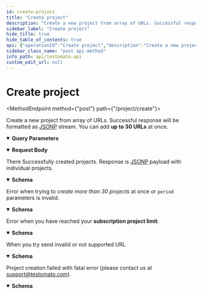 ```yaml
---
id: create-project
title: "Create project"
description: "Create a new project from array of URLs. Successful response will be"
sidebar_label: "Create project"
hide_title: true
hide_table_of_contents: true
api: {"operationId":"Create project","description":"Create a new project from array of URLs. Successful response will be\nformatted as [JSONP](https://en.wikipedia.org/wiki/JSONP) stream.\nYou can add **up to 30 URLs** at once.\n","security":[{"ApiToken":[]}],"tags":["Project"],"parameters":[{"name":"period","required":false,"description":"Check period interval as string","in":"query","schema":{"type":"string","enum":["5 minutes","30 minutes","1 hour","8 hours","1 day","7 days",false],"default":"5 minutes"}}],"requestBody":{"content":{"application/json":{"schema":{"properties":{"urls":{"type":"array","items":{"type":"string"},"description":"Array of URLs","example":["https://www.example.com","https://testomato.com"]},"blank":{"type":"boolean","default":false,"description":"Create empty project (`true`) or preset project (`false`)"}}}}}},"responses":{"200":{"description":"There Successfully created projects. Response is <a href=\"https://en.wikipedia.org/wiki/JSONP\" target=\"_blank\">JSONP</a> payload with individual projects.","content":{"application/json":{"schema":{"allOf":[{"type":"object","properties":{"id":{"description":"Project ID","example":"50a9f72f14db3be812000233","type":"string"},"title":{"description":"Project title","type":"string"},"url":{"description":"Project base URL","example":"https://testomato.com","type":"string"},"period":{"description":"Period of test checking - `false` means never check Test automatically.","default":"5 minutes","enum":["5 minutes","30 minutes","1 hour","8 hours","1 day","7 days",false],"type":"string"},"uptimeUrl":{"description":"Uptime URL","type":"string"},"uptimeEnabled":{"description":"Uptime period in seconds - `false` means uptime is disabled","type":"string","enum":[false,15,30,60]},"apiKey":{"description":"apiKey that can be used for the project operations","example":123456,"type":"string"},"payerId":{"description":"Identification of the project owner.","type":"integer"},"location":{"description":"Project check location","type":"string","enum":["eu","de","gb","ca","us","tx","dc","sg","hk"]},"checkDefaultErrors":{"type":"boolean","default":true},"created":{"description":"Date and time of project creation","type":"string","format":"date-time"},"userAgent":{"description":"User agent","default":"Testomatobot/1.0 (Linux x86_64; +https://www.testomato.com/testomatobot) minicrawler/5.2.2","type":"string"},"timeout":{"description":"Cumulated project timeout in seconds","type":"integer","default":3},"delay":{"description":"Bulk request delay in miliseconds","type":"integer","format":"int64","default":50},"userIds":{"type":"array","description":"Array of users ID's with access to the project","items":{"type":"integer"}},"name":{"description":"Project name was replaced by Project title","type":"string","deprecated":true}},"title":"Project"},{"type":"object","properties":{"originalUrl":{"description":"Original URL that was processed","type":"string"}}}]}}}},"400":{"description":"Error when trying to *create more than 30 projects* at once or `period` parameters is invalid.","content":{"application/json":{"schema":{"properties":{"message":{"type":"string","default":"Sorry! You can only add 30 projects at a time."},"error":{"type":"boolean","default":true}}}}}},"403":{"description":"Error when you have reached your **subscription project limit**.","content":{"application/json":{"schema":{"properties":{"message":{"type":"string","default":"You have reached your project limit."},"error":{"type":"boolean","default":true}}}}}},"406":{"description":"When you try send invalid or not supported URL","content":{"application/json":{"schema":{"properties":{"message":{"type":"string","default":"Oops, we're sorry! The URL \"xxx\" is not valid"},"error":{"type":"boolean","default":true}}}}}},"500":{"description":"Project creation failed with fatal error (please contact us at support@testomato.com).","content":{"application/json":{"schema":{"properties":{"message":{"type":"string","default":"Oops, we're sorry! Project creation failed. Please try later or contact us."},"error":{"type":"boolean","default":true}}}}}}},"method":"post","path":"/project/create","servers":[{"url":"https://testomato.com/api","description":"Testomato"}],"securitySchemes":{"ApiToken":{"description":"The Testomato API Token can be obtained from the [User Profile](https://www.testomato.com/user/profile) \nor directly through the API by a `POST` request send to `/api/authenticate` visit \n[Get API token](/api/get-api-token) for more information.\n\nTestomato API token use [JWT schema](https://jwt.io/).\n","type":"http","scheme":"bearer","bearerFormat":"JWT"}},"jsonRequestBodyExample":{"urls":["https://www.example.com","https://testomato.com"],"blank":false},"info":{"title":"Testomato API","description":"If you would like to participate in the future development of our\nroadmap, please don't be shy! We'd love to hear your suggestions:\nsupport@testomato.com\n","termsOfService":"https://www.testomato.com/terms-of-service","version":"1.0.0","contact":{"email":"support@testomato.com"}},"postman":{"name":"Create project","description":{"content":"Create a new project from array of URLs. Successful response will be\nformatted as [JSONP](https://en.wikipedia.org/wiki/JSONP) stream.\nYou can add **up to 30 URLs** at once.\n","type":"text/plain"},"url":{"path":["project","create"],"host":["{{baseUrl}}"],"query":[{"disabled":false,"description":{"content":"Check period interval as string","type":"text/plain"},"key":"period","value":""}],"variable":[]},"header":[{"key":"Content-Type","value":"application/json"},{"key":"Accept","value":"application/json"}],"method":"POST","body":{"mode":"raw","raw":"\"\"","options":{"raw":{"language":"json"}}},"auth":{"type":"bearer","bearer":[{"type":"any","value":"<Bearer Token>","key":"token"}]}}}
sidebar_class_name: "post api-method"
info_path: api/testomato-api
custom_edit_url: null
---
```



<h1 className={"openapi__heading"}>Create project</h1>

<MethodEndpoint method={"post"} path={"/project/create"}></MethodEndpoint>



Create a new project from array of URLs. Successful response will be
formatted as [JSONP](https://en.wikipedia.org/wiki/JSONP) stream.
You can add **up to 30 URLs** at once.


<details style={{"marginBottom":"1rem"}} className={"openapi-markdown__details"} data-collapsed={false} open={true}><summary style={{}}><strong>Query Parameters</strong></summary><div><ul><ParamsItem className={"paramsItem"} param={{"name":"period","required":false,"description":"Check period interval as string","in":"query","schema":{"type":"string","enum":["5 minutes","30 minutes","1 hour","8 hours","1 day","7 days",false],"default":"5 minutes"}}}></ParamsItem></ul></div></details><MimeTabs className={"openapi-tabs__mime"}><TabItem label={"application/json"} value={"application/json-schema"}><details style={{}} className={"openapi-markdown__details"} data-collapsed={false} open={true}><summary style={{"textAlign":"left"}}><strong>Request Body</strong></summary><div style={{"textAlign":"left","marginLeft":"1rem"}}></div><ul style={{"marginLeft":"1rem"}}><SchemaItem collapsible={false} name={"urls"} required={false} schemaName={"string[]"} qualifierMessage={undefined} schema={{"type":"array","items":{"type":"string"},"description":"Array of URLs","example":["https://www.example.com","https://testomato.com"]}}></SchemaItem><SchemaItem collapsible={false} name={"blank"} required={false} schemaName={"boolean"} qualifierMessage={undefined} schema={{"type":"boolean","default":false,"description":"Create empty project (`true`) or preset project (`false`)"}}></SchemaItem></ul></details></TabItem></MimeTabs><div><div><ApiTabs><TabItem label={"200"} value={"200"}><div>

There Successfully created projects. Response is <a href="https://en.wikipedia.org/wiki/JSONP" target="_blank">JSONP</a> payload with individual projects.

</div><div><MimeTabs className={"openapi-tabs__mime"} schemaType={"response"}><TabItem label={"application/json"} value={"application/json"}><SchemaTabs className={"openapi-tabs__schema"}><TabItem label={"Schema"} value={"Schema"}><details style={{}} className={"openapi-markdown__details"} data-collapsed={false} open={true}><summary style={{"textAlign":"left"}}><strong>Schema</strong></summary><div style={{"textAlign":"left","marginLeft":"1rem"}}></div><ul style={{"marginLeft":"1rem"}}><SchemaItem collapsible={false} name={"id"} required={false} schemaName={"string"} qualifierMessage={undefined} schema={{"description":"Project ID","example":"50a9f72f14db3be812000233","type":"string"}}></SchemaItem><SchemaItem collapsible={false} name={"title"} required={false} schemaName={"string"} qualifierMessage={undefined} schema={{"description":"Project title","type":"string"}}></SchemaItem><SchemaItem collapsible={false} name={"url"} required={false} schemaName={"string"} qualifierMessage={undefined} schema={{"description":"Project base URL","example":"https://testomato.com","type":"string"}}></SchemaItem><SchemaItem collapsible={false} name={"period"} required={false} schemaName={"string"} qualifierMessage={"**Possible values:** [`5 minutes`, `30 minutes`, `1 hour`, `8 hours`, `1 day`, `7 days`, `false`]"} schema={{"description":"Period of test checking - `false` means never check Test automatically.","default":"5 minutes","enum":["5 minutes","30 minutes","1 hour","8 hours","1 day","7 days",false],"type":"string"}}></SchemaItem><SchemaItem collapsible={false} name={"uptimeUrl"} required={false} schemaName={"string"} qualifierMessage={undefined} schema={{"description":"Uptime URL","type":"string"}}></SchemaItem><SchemaItem collapsible={false} name={"uptimeEnabled"} required={false} schemaName={"string"} qualifierMessage={"**Possible values:** [`false`, `15`, `30`, `60`]"} schema={{"description":"Uptime period in seconds - `false` means uptime is disabled","type":"string","enum":[false,15,30,60]}}></SchemaItem><SchemaItem collapsible={false} name={"apiKey"} required={false} schemaName={"string"} qualifierMessage={undefined} schema={{"description":"apiKey that can be used for the project operations","example":123456,"type":"string"}}></SchemaItem><SchemaItem collapsible={false} name={"payerId"} required={false} schemaName={"integer"} qualifierMessage={undefined} schema={{"description":"Identification of the project owner.","type":"integer"}}></SchemaItem><SchemaItem collapsible={false} name={"location"} required={false} schemaName={"string"} qualifierMessage={"**Possible values:** [`eu`, `de`, `gb`, `ca`, `us`, `tx`, `dc`, `sg`, `hk`]"} schema={{"description":"Project check location","type":"string","enum":["eu","de","gb","ca","us","tx","dc","sg","hk"]}}></SchemaItem><SchemaItem collapsible={false} name={"checkDefaultErrors"} required={false} schemaName={"boolean"} qualifierMessage={undefined} schema={{"type":"boolean","default":true}}></SchemaItem><SchemaItem collapsible={false} name={"created"} required={false} schemaName={"date-time"} qualifierMessage={undefined} schema={{"description":"Date and time of project creation","type":"string","format":"date-time"}}></SchemaItem><SchemaItem collapsible={false} name={"userAgent"} required={false} schemaName={"string"} qualifierMessage={undefined} schema={{"description":"User agent","default":"Testomatobot/1.0 (Linux x86_64; +https://www.testomato.com/testomatobot) minicrawler/5.2.2","type":"string"}}></SchemaItem><SchemaItem collapsible={false} name={"timeout"} required={false} schemaName={"integer"} qualifierMessage={undefined} schema={{"description":"Cumulated project timeout in seconds","type":"integer","default":3}}></SchemaItem><SchemaItem collapsible={false} name={"delay"} required={false} schemaName={"int64"} qualifierMessage={undefined} schema={{"description":"Bulk request delay in miliseconds","type":"integer","format":"int64","default":50}}></SchemaItem><SchemaItem collapsible={false} name={"userIds"} required={false} schemaName={"integer[]"} qualifierMessage={undefined} schema={{"type":"array","description":"Array of users ID's with access to the project","items":{"type":"integer"}}}></SchemaItem><SchemaItem collapsible={false} name={"name"} required={false} schemaName={"string"} qualifierMessage={undefined} schema={{"description":"Project name was replaced by Project title","type":"string","deprecated":true}}></SchemaItem><SchemaItem collapsible={false} name={"originalUrl"} required={false} schemaName={"string"} qualifierMessage={undefined} schema={{"description":"Original URL that was processed","type":"string"}}></SchemaItem></ul></details></TabItem><TabItem label={"Example (from schema)"} value={"Example (from schema)"}><ResponseSamples responseExample={"{\n  \"id\": \"50a9f72f14db3be812000233\",\n  \"title\": \"string\",\n  \"url\": \"https://testomato.com\",\n  \"period\": \"5 minutes\",\n  \"uptimeUrl\": \"string\",\n  \"uptimeEnabled\": false,\n  \"apiKey\": 123456,\n  \"payerId\": 0,\n  \"location\": \"eu\",\n  \"checkDefaultErrors\": true,\n  \"created\": \"2023-03-23T13:36:36.512Z\",\n  \"userAgent\": \"Testomatobot/1.0 (Linux x86_64; +https://www.testomato.com/testomatobot) minicrawler/5.2.2\",\n  \"timeout\": 3,\n  \"delay\": 50,\n  \"userIds\": [\n    0\n  ],\n  \"originalUrl\": \"string\"\n}"} language={"json"}></ResponseSamples></TabItem></SchemaTabs></TabItem></MimeTabs></div></TabItem><TabItem label={"400"} value={"400"}><div>

Error when trying to *create more than 30 projects* at once or `period` parameters is invalid.

</div><div><MimeTabs className={"openapi-tabs__mime"} schemaType={"response"}><TabItem label={"application/json"} value={"application/json"}><SchemaTabs className={"openapi-tabs__schema"}><TabItem label={"Schema"} value={"Schema"}><details style={{}} className={"openapi-markdown__details"} data-collapsed={false} open={true}><summary style={{"textAlign":"left"}}><strong>Schema</strong></summary><div style={{"textAlign":"left","marginLeft":"1rem"}}></div><ul style={{"marginLeft":"1rem"}}><SchemaItem collapsible={false} name={"message"} required={false} schemaName={"string"} qualifierMessage={undefined} schema={{"type":"string","default":"Sorry! You can only add 30 projects at a time."}}></SchemaItem><SchemaItem collapsible={false} name={"error"} required={false} schemaName={"boolean"} qualifierMessage={undefined} schema={{"type":"boolean","default":true}}></SchemaItem></ul></details></TabItem><TabItem label={"Example (from schema)"} value={"Example (from schema)"}><ResponseSamples responseExample={"{\n  \"message\": \"Sorry! You can only add 30 projects at a time.\",\n  \"error\": true\n}"} language={"json"}></ResponseSamples></TabItem></SchemaTabs></TabItem></MimeTabs></div></TabItem><TabItem label={"403"} value={"403"}><div>

Error when you have reached your **subscription project limit**.

</div><div><MimeTabs className={"openapi-tabs__mime"} schemaType={"response"}><TabItem label={"application/json"} value={"application/json"}><SchemaTabs className={"openapi-tabs__schema"}><TabItem label={"Schema"} value={"Schema"}><details style={{}} className={"openapi-markdown__details"} data-collapsed={false} open={true}><summary style={{"textAlign":"left"}}><strong>Schema</strong></summary><div style={{"textAlign":"left","marginLeft":"1rem"}}></div><ul style={{"marginLeft":"1rem"}}><SchemaItem collapsible={false} name={"message"} required={false} schemaName={"string"} qualifierMessage={undefined} schema={{"type":"string","default":"You have reached your project limit."}}></SchemaItem><SchemaItem collapsible={false} name={"error"} required={false} schemaName={"boolean"} qualifierMessage={undefined} schema={{"type":"boolean","default":true}}></SchemaItem></ul></details></TabItem><TabItem label={"Example (from schema)"} value={"Example (from schema)"}><ResponseSamples responseExample={"{\n  \"message\": \"You have reached your project limit.\",\n  \"error\": true\n}"} language={"json"}></ResponseSamples></TabItem></SchemaTabs></TabItem></MimeTabs></div></TabItem><TabItem label={"406"} value={"406"}><div>

When you try send invalid or not supported URL

</div><div><MimeTabs className={"openapi-tabs__mime"} schemaType={"response"}><TabItem label={"application/json"} value={"application/json"}><SchemaTabs className={"openapi-tabs__schema"}><TabItem label={"Schema"} value={"Schema"}><details style={{}} className={"openapi-markdown__details"} data-collapsed={false} open={true}><summary style={{"textAlign":"left"}}><strong>Schema</strong></summary><div style={{"textAlign":"left","marginLeft":"1rem"}}></div><ul style={{"marginLeft":"1rem"}}><SchemaItem collapsible={false} name={"message"} required={false} schemaName={"string"} qualifierMessage={undefined} schema={{"type":"string","default":"Oops, we're sorry! The URL \"xxx\" is not valid"}}></SchemaItem><SchemaItem collapsible={false} name={"error"} required={false} schemaName={"boolean"} qualifierMessage={undefined} schema={{"type":"boolean","default":true}}></SchemaItem></ul></details></TabItem><TabItem label={"Example (from schema)"} value={"Example (from schema)"}><ResponseSamples responseExample={"{\n  \"message\": \"Oops, we're sorry! The URL \\\"xxx\\\" is not valid\",\n  \"error\": true\n}"} language={"json"}></ResponseSamples></TabItem></SchemaTabs></TabItem></MimeTabs></div></TabItem><TabItem label={"500"} value={"500"}><div>

Project creation failed with fatal error (please contact us at support@testomato.com).

</div><div><MimeTabs className={"openapi-tabs__mime"} schemaType={"response"}><TabItem label={"application/json"} value={"application/json"}><SchemaTabs className={"openapi-tabs__schema"}><TabItem label={"Schema"} value={"Schema"}><details style={{}} className={"openapi-markdown__details"} data-collapsed={false} open={true}><summary style={{"textAlign":"left"}}><strong>Schema</strong></summary><div style={{"textAlign":"left","marginLeft":"1rem"}}></div><ul style={{"marginLeft":"1rem"}}><SchemaItem collapsible={false} name={"message"} required={false} schemaName={"string"} qualifierMessage={undefined} schema={{"type":"string","default":"Oops, we're sorry! Project creation failed. Please try later or contact us."}}></SchemaItem><SchemaItem collapsible={false} name={"error"} required={false} schemaName={"boolean"} qualifierMessage={undefined} schema={{"type":"boolean","default":true}}></SchemaItem></ul></details></TabItem><TabItem label={"Example (from schema)"} value={"Example (from schema)"}><ResponseSamples responseExample={"{\n  \"message\": \"Oops, we're sorry! Project creation failed. Please try later or contact us.\",\n  \"error\": true\n}"} language={"json"}></ResponseSamples></TabItem></SchemaTabs></TabItem></MimeTabs></div></TabItem></ApiTabs></div></div>
      